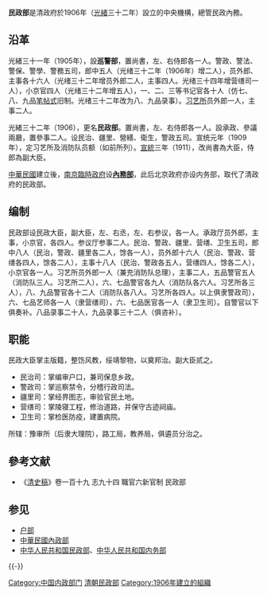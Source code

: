 {{Infobox Govt Agency
| agency_name     = 民政部
| nativename_r    = 
| jurisdiction    = {{QING}}
| logo            = 
| logo_width      = 
| logo_caption    = 
| formed          = [[光緒|光緒]]三十一年（1905年）
| dissolved          = 宣统三年十二月廿五日（1912年2月12日）
| preceding1      = [[巡警部|巡警部]]
| preceding2      = 
| chief1_title    = 民政大臣
| chief1          = [[赵秉钧|赵秉钧]]<small>（末任）</small>
| chief2_title    = 民政副大臣
| chief2          = <small>（末任）</small>
| parent_agency   = [[大清帝国内阁列表|内阁]]
| picture         = 
| picture_width   = 
| picture_caption = 
| headquarters    = 
| website         = 
| footnotes       = 
| width           = 330px
}}
'''民政部'''是清政府於1906年（[[光緒|光緒]]三十二年）設立的中央機構，總管民政內務。

==沿革==
光緒三十一年（1905年），設'''巡警部'''，置尚書，左、右侍郎各一人。警政、警法、警保、警學、警務五司，郎中五人（光绪三十二年（1906年）增二人），员外郎、主事各十六人（光绪三十二年增员外郎二人，主事四人。光绪三十四年增营缮司一人），小京官四人（光绪三十二年增五人），一、二、三等书记官各十人（仿七、八、九品[[笔帖式|笔帖式]]旧制。光绪三十二年改为八、九品录事）。[[习艺所|习艺所]]员外郎一人，主事二人。

光緒三十二年（1906），更名'''民政部'''。置尚書，左、右侍郎各一人。設承政、參議兩廳，置參事二人。设民治、疆里、營繕、衛生，警政五司。宣统元年（1909年），定习艺所及消防队员额（如前所列）。[[宣統|宣統]]三年（1911），改尚書為大臣，侍郎為副大臣。

[[中華民國|中華民國]]建立後，[[南京臨時政府|南京臨時政府]]设'''[[中華民國內政部|內務部]]'''，此后北京政府亦设内务部，取代了清政府的民政部。

==编制==
民政部设民政大臣，副大臣，左、右丞，左、右参议，各一人。承政厅员外郎，主事，小京官，各四人。参议厅参事二人。民治、警政、疆里、营缮、卫生五司，郎中八人（民治，警政、疆里各二人，馀各一人），员外郎十六人（民治、警政、营缮各四人，馀各二人），主事十八人（民治、警政各五人，营缮四人，馀各二人），小京官各一人。习艺所员外郎一人（兼充消防队总理），主事二人，五品警官五人（消防队三人。习艺所二人），六、七品警官各九人（消防队各六人。习艺所各三人），八、九品警官各十二人（消防队各八人。习艺所各四人。以上俱隶警政司），六、七品艺师各一人（隶营缮司），六、七品医官各一人（隶卫生司）。自警官以下俱奏补。八品录事二十人，九品录事三十二人（俱咨补）。

==职能==
民政大臣掌主版籍，整饬风教，绥靖黎物，以奠邦治。副大臣贰之。

*民治司：掌编审户口，兼司保息乡政。
*警政司：掌巡察禁令，分稽行政司法。
*疆里司：掌经界图志，审验官民土地。
*营缮司：掌陵寝工程，修治道路，并保守古迹祠庙。
*卫生司：掌检医防疫，建置病院。

所辖：豫审所（后隶大理院），路工局，教养局，俱遴员分治之。

==參考文献==
<div class="references-small">
<references />
*《[[清史稿|清史稿]]》卷一百十九 志九十四 職官六新官制 民政部 
</div>

== 参见 ==
* [[户部|户部]]
* [[中華民國內政部|中華民國內政部]]
* [[中华人民共和国民政部|中华人民共和国民政部]]、[[中华人民共和国内务部|中华人民共和国内务部]]

{{-}}
{{清朝中央官制|nocat}}

[[Category:中国内政部门|Category:中国内政部门]]
[[Category:清朝民政部|]]
[[Category:1906年建立的組織|Category:1906年建立的組織]]